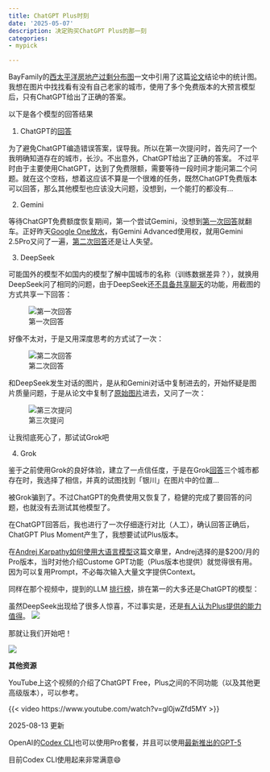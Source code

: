 ```yaml
---
title: ChatGPT Plus时刻
date: '2025-05-07'
description: 决定购买ChatGPT Plus的那一刻
categories:
- mypick

---
```


BayFamily的[西太平洋房地产过剩分布图](https://mp.weixin.qq.com/s/EDrBIIh5T3n1IkpUKwg49Q)一文中引用了这篇[论文](https://www.nature.com/articles/s41467-025-57217-7#Sec2)结论中的统计图。我想在图片中找找看有没有自己老家的城市，使用了多个免费版本的大预言模型后，只有ChatGPT给出了正确的答案。


以下是各个模型的回答结果

1.  ChatGPT的[回答](https://chatgpt.com/share/681b709f-9460-8010-8a98-9671d6b5585f)

为了避免ChatGPT编造错误答案，误导我。所以在第一次提问时，首先问了一个我明确知道存在的城市，长沙。不出意外，ChatGPT给出了正确的答案。
不过平时由于主要使用ChatGPT，达到了免费限额，需要等待一段时间才能问第二个问题。就在这个空档，想着这应该不算是一个很难的任务，既然ChatGPT免费版本可以回答，那么其他模型也应该没大问题，没想到，一个能打的都没有...

2. Gemini

等待ChatGPT免费额度恢复期间，第一个尝试Gemini，没想到[第一次回答](https://g.co/gemini/share/453ff22e72dc)就翻车。正好昨天[Google One放水](https://www.v2ex.com/t/1129860)，有Gemini Advanced使用权，就用Gemini 2.5Pro又问了一遍，[第二次回答](https://g.co/gemini/share/1db75a65c909)还是让人失望。

3. DeepSeek

可能国外的模型不如国内的模型了解中国城市的名称（训练数据差异？），就换用DeepSeek问了相同的问题，由于DeepSeek还[不具备共享聊天](https://github.com/deepseek-ai/DeepSeek-V3/issues/308#issuecomment-2836132961)的功能，用截图的方式共享一下回答：

![第一次回答](https://image.luozx.org/garden/2025/05/6f2dd9f343c1db2fc5baab982720a614.png)

好像不太对，于是又用深度思考的方式试了一次：

![第二次回答](https://image.luozx.org/garden/2025/05/9618f10485e61a4453040edbd4422481.png)

和DeepSeek发生对话的图片，是从和Gemini对话中复制进去的，开始怀疑是图片质量问题，于是从论文中复制了[原始图片](https://media.springernature.com/full/springer-static/image/art%3A10.1038%2Fs41467-025-57217-7/MediaObjects/41467_2025_57217_Fig2_HTML.png?as=webp)进去，又问了一次：

![第三次提问](https://image.luozx.org/garden/2025/05/7b4fc7a7ddc181ea80add33e43725a78.png)

让我彻底死心了，那试试Grok吧

4. Grok

鉴于之前使用Grok的良好体验，建立了一点信任度，于是在Grok[回答](https://x.com/i/grok/share/wXz2krT01Y9iMCHhSM225QzOX)三个城市都存在时，我选择了相信，并真的试图找到「银川」在图片中的位置...

被Grok骗到了。不过ChatGPT的免费使用又恢复了，稳健的完成了要回答的问题，也就没有去测试其他模型了。


在ChatGPT回答后，我也进行了一次仔细逐行对比（人工），确认回答正确后，ChatGPT Plus Moment产生了，我想要试试Plus版本。

在[Andrej Karpathy如何使用大语言模型](../posts/learn-llms-basics-with-andrej-karpathy.qmd)这篇文章里，Andrej选择的是$200/月的Pro版本，当时对他介绍Custome GPT功能（Plus版本也提供）就觉得很有用。因为可以复用Prompt，不必每次输入大量文字提供Context。

同样在那个视频中，提到的LLM [排行榜](https://scale.com/leaderboard)，排在第一的大多还是ChatGPT的模型：

虽然DeepSeek出现给了很多人惊喜，不过事实是，还是[有人认为Plus提供的能力值得](https://fast.v2ex.com/t/1130195?p=1#reply23)。
![](https://image.luozx.org/garden/2025/05/3e2ce7a571dcffd52293ccde8a7c8ad4.png)


那就让我们开始吧！

![](https://image.luozx.org/garden/2025/05/5200242857b8fc6bebe41186f4f85158.png)

**其他资源**

YouTube上这个视频的介绍了ChatGPT Free，Plus之间的不同功能（以及其他更高级版本），可以参考。

{{< video https://www.youtube.com/watch?v=gl0jwZfd5MY >}}

::: {.callout-note}
2025-08-13 更新

OpenAI的[Codex CLI](https://github.com/openai/codex)也可以使用Pro套餐，并且可以使用[最新推出的GPT-5](https://simonwillison.net/2025/Aug/11/codex-upgrade/#atom-everything)

目前Codex CLI使用起来非常满意😄
:::

